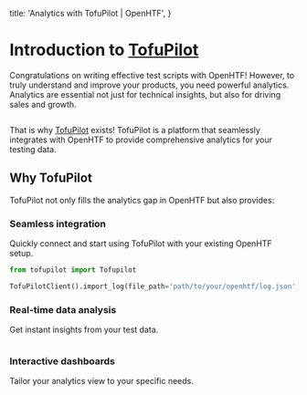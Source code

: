   title: 'Analytics with TofuPilot | OpenHTF',
}

# Introduction to [TofuPilot](https://tofupilot.com)

Congratulations on writing effective test scripts with OpenHTF! However, to truly understand and improve your products, you need powerful analytics. Analytics are essential not just for technical insights, but also for driving sales and growth.

<Image srcLight="/hero-light.png" srcDark="/hero-dark.png" />

That is why [TofuPilot](https://tofupilot.com) exists! TofuPilot is a platform that seamlessly integrates with OpenHTF to provide comprehensive analytics for your testing data.

## Why TofuPilot

TofuPilot not only fills the analytics gap in OpenHTF but also provides:

### Seamless integration

Quickly connect and start using TofuPilot with your existing OpenHTF setup.

```python
from tofupilot import Tofupilot

TofuPilotClient().import_log(file_path='path/to/your/openhtf/log.json', importer='openhtf')
```

### Real-time data analysis

Get instant insights from your test data.

<Image srcLight="/fpy-light.png" srcDark="/fpy-dark.png" />

### Interactive dashboards

Tailor your analytics view to your specific needs.

<Image srcLight="/cpk-light.png" srcDark="/cpk-dark.png" />
